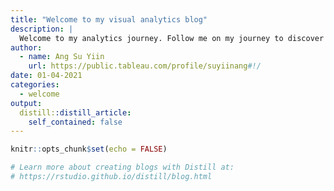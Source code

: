 ```yaml
---
title: "Welcome to my visual analytics blog"
description: |
  Welcome to my analytics journey. Follow me on my journey to discover the wonders of visual analytics.
author:
  - name: Ang Su Yiin 
    url: https://public.tableau.com/profile/suyiinang#!/
date: 01-04-2021
categories:
  - welcome
output:
  distill::distill_article:
    self_contained: false
---
```


```r
knitr::opts_chunk$set(echo = FALSE)

# Learn more about creating blogs with Distill at:
# https://rstudio.github.io/distill/blog.html

```



